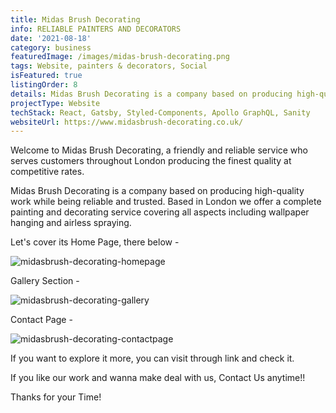 ```yaml
---
title: Midas Brush Decorating
info: RELIABLE PAINTERS AND DECORATORS
date: '2021-08-18'
category: business
featuredImage: /images/midas-brush-decorating.png
tags: Website, painters & decorators, Social
isFeatured: true
listingOrder: 8
details: Midas Brush Decorating is a company based on producing high-quality work while being reliable and trusted, offering painting and decorating services.
projectType: Website
techStack: React, Gatsby, Styled-Components, Apollo GraphQL, Sanity
websiteUrl: https://www.midasbrush-decorating.co.uk/
---
```


Welcome to Midas Brush Decorating, a friendly and reliable service who serves customers throughout London producing the finest quality at competitive rates.

Midas Brush Decorating is a company based on producing high-quality work while being reliable and trusted. Based in London we offer a complete painting and decorating service covering all aspects including wallpaper hanging and airless spraying.

Let's cover its Home Page, there below -

![midasbrush-decorating-homepage](../images/midasbrush-decorating-homepage.jpeg)

Gallery Section -

![midasbrush-decorating-gallery](../images/midasbrush-decorating-gallery.jpeg)

Contact Page -

![midasbrush-decorating-contactpage](../images/midasbrush-decorating-contactpage.jpeg)

If you want to explore it more, you can visit through link and check it.

If you like our work and wanna make deal with us, Contact Us anytime!!

Thanks for your Time!
